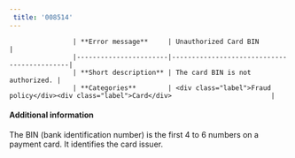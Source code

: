 ```yaml
---  
 title: '008514'  
---  
```



                    | **Error message**     | Unauthorized Card BIN                   |
                    |-----------------------|--------------------------------------------|
                    | **Short description** | The card BIN is not authorized. |
                    | **Categories**        | <div class="label">Fraud policy</div><div class="label">Card</div>                         |
                  

#### Additional information  

The BIN (bank identification number) is the first 4 to 6 numbers on a payment card. It identifies the card issuer.